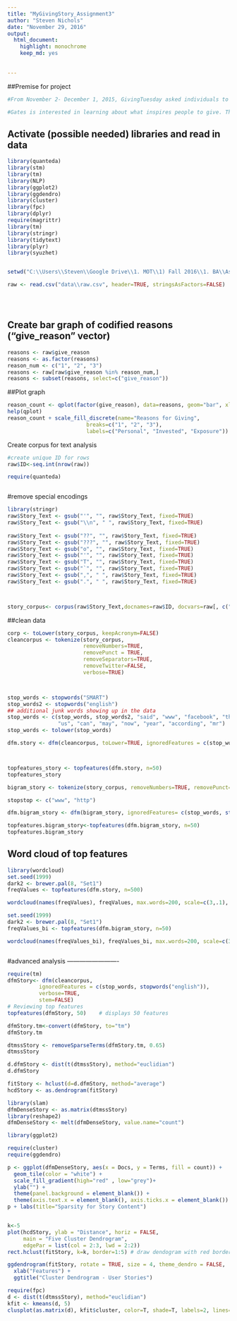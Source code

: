 ```yaml
---
title: "MyGivingStory_Assignment3"
author: "Steven Nichols"
date: "November 29, 2016"
output: 
  html_document: 
    highlight: monochrome
    keep_md: yes
    
  
---
```



##Premise for project 

```r



#From November 2- December 1, 2015, GivingTuesday asked individuals to reflect upon why they give to a certain nonprofit organization and then share these personal stories on social media. The top 15 "Liked" submissions on Facebook and Twitter were shared with a panel of nonprofit experts for final adjudication. Six winners were awarded $100-500 GlobalGiving gift cards and their chosen nonprofit organizations received $1,000-5,000 grants. The results of the contest exceeded expectations: there were 824 entries, 81,717 votes and 178,435 story views during the contest period. 

#Gates is interested in learning about what inspires people to give. This insight will be used by the Fundation to for the #MyGivingStory 2016 campaign

```

## Activate (possible needed) libraries and read in data 

```r
library(quanteda)
library(stm)
library(tm)
library(NLP)
library(ggplot2)
library(ggdendro)
library(cluster)
library(fpc)  
library(dplyr)
require(magrittr)
library(tm)
library(stringr)
library(tidytext)
library(plyr)
library(syuzhet)


setwd("C:\\Users\\Steven\\Google Drive\\1. MOT\\1) Fall 2016\\1. BA\\Assignments\\Midterm\\BA_Assignment\\Assignment 3")

raw <- read.csv("data\\raw.csv", header=TRUE, stringsAsFactors=FALSE)





```

## Create bar graph of codified reasons ("give_reason" vector)

```r

reasons <- raw$give_reason
reasons <- as.factor(reasons)
reason_num <- c("1", "2", "3")
reasons <- raw[raw$give_reason %in% reason_num,]
reasons <- subset(reasons, select=c("give_reason"))

```

##Plot graph 

```r

reason_count <- qplot(factor(give_reason), data=reasons, geom="bar", xlab="Reason Given", ylab="Number", fill=factor((give_reason)))
help(qplot)
reason_count + scale_fill_discrete(name="Reasons for Giving",
                         breaks=c("1", "2", "3"),
                         labels=c("Personal", "Invested", "Exposure"))

```

Create corpus for text analysis 

```r

#create unique ID for rows 
raw$ID<-seq.int(nrow(raw))

require(quanteda)



```

#remove special encodings 

```r

library(stringr)
raw$Story_Text <- gsub("'", "", raw$Story_Text, fixed=TRUE) 
raw$Story_Text <- gsub("\\n", " ", raw$Story_Text, fixed=TRUE)
 
raw$Story_Text <- gsub("??", "", raw$Story_Text, fixed=TRUE) 
raw$Story_Text <- gsub("???", "", raw$Story_Text, fixed=TRUE) 
raw$Story_Text <- gsub("o", "", raw$Story_Text, fixed=TRUE) 
raw$Story_Text <- gsub("'", "", raw$Story_Text, fixed=TRUE) 
raw$Story_Text <- gsub("T", "", raw$Story_Text, fixed=TRUE) 
raw$Story_Text <- gsub("`", "", raw$Story_Text, fixed=TRUE) 
raw$Story_Text <- gsub(",", " ", raw$Story_Text, fixed=TRUE)
raw$Story_Text <- gsub(".", " ", raw$Story_Text, fixed=TRUE)



story_corpus<- corpus(raw$Story_Text,docnames=raw$ID, docvars=raw[, c("ipaddress", "give_reason")] )


```

##clean data

```r


corp <- toLower(story_corpus, keepAcronym=FALSE)
cleancorpus <- tokenize(story_corpus, 
                        removeNumbers=TRUE,  
                        removePunct = TRUE,
                        removeSeparators=TRUE,
                        removeTwitter=FALSE,
                        verbose=TRUE)



stop_words <- stopwords("SMART")
stop_words2 <- stopwords("english")
## additional junk words showing up in the data
stop_words <- c(stop_words, stop_words2, "said", "www", "facebook", "the", "also", "say", "just", "like","for", 
                "us", "can", "may", "now", "year", "according", "mr")
stop_words <- tolower(stop_words)

dfm.story <- dfm(cleancorpus, toLower=TRUE, ignoredFeatures = c(stop_words, stopwords("english")), verbose=TRUE, stem=FALSE)



topfeatures_story <- topfeatures(dfm.story, n=50)
topfeatures_story

```

```r

bigram_story <- tokenize(story_corpus, removeNumbers=TRUE, removePunct=TRUE, removeSeparators=TRUE, removeTwitter=FALSE, ngrams=2, verbose=TRUE) 

stopstop <- c("www", "http")

dfm.bigram_story <- dfm(bigram_story, ignoredFeatures= c(stop_words, stopwords("english")), verbose=TRUE, stem=FALSE)

topfeatures.bigram_story<-topfeatures(dfm.bigram_story, n=50)
topfeatures.bigram_story
```



## Word cloud of top features 

```r
library(wordcloud)
set.seed(1999)
dark2 <- brewer.pal(8, "Set1")
freqValues <- topfeatures(dfm.story, n=500)

wordcloud(names(freqValues), freqValues, max.words=200, scale=c(3,.1), dark2)

set.seed(1999)
dark2 <- brewer.pal(8, "Set1")
freqValues_bi <- topfeatures(dfm.bigram_story, n=50)

wordcloud(names(freqValues_bi), freqValues_bi, max.words=200, scale=c(3,.1), dark2)



```

#advanced analysis  -------------------------

```r
require(tm)
dfmStory<- dfm(cleancorpus,
          ignoredFeatures = c(stop_words, stopwords("english")), 
          verbose=TRUE, 
          stem=FALSE)
# Reviewing top features
topfeatures(dfmStory, 50)    # displays 50 features

dfmStory.tm<-convert(dfmStory, to="tm")
dfmStory.tm

dtmssStory <- removeSparseTerms(dfmStory.tm, 0.65)
dtmssStory

d.dfmStory <- dist(t(dtmssStory), method="euclidian")
d.dfmStory

fitStory <- hclust(d=d.dfmStory, method="average")
hcdStory <- as.dendrogram(fitStory)
```

```r
library(slam)
dfmDenseStory <- as.matrix(dtmssStory)
library(reshape2)
dfmDenseStory <- melt(dfmDenseStory, value.name="count")

library(ggplot2)
```

```r
require(cluster)
require(ggdendro)

p <- ggplot(dfmDenseStory, aes(x = Docs, y = Terms, fill = count)) +
  geom_tile(color = "white") +
  scale_fill_gradient(high="red" , low="grey")+
  ylab("") +
  theme(panel.background = element_blank()) +
  theme(axis.text.x = element_blank(), axis.ticks.x = element_blank())
p + labs(title="Sparsity for Story Content")


k<-5
plot(hcdStory, ylab = "Distance", horiz = FALSE, 
     main = "Five Cluster Dendrogram", 
     edgePar = list(col = 2:3, lwd = 2:2))
rect.hclust(fitStory, k=k, border=1:5) # draw dendogram with red borders around the 5 clusters

ggdendrogram(fitStory, rotate = TRUE, size = 4, theme_dendro = FALSE,  color = "blue") +
  xlab("Features") + 
  ggtitle("Cluster Dendrogram - User Stories")

```


```r

require(fpc)   
d <- dist(t(dtmssStory), method="euclidian")   
kfit <- kmeans(d, 5)   
clusplot(as.matrix(d), kfit$cluster, color=T, shade=T, labels=2, lines=0)

```





